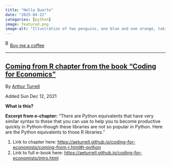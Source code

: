```yaml
---
title: "Hello Quarto"
date: "2025-04-22"
categories: [python]
image: featured.png
image-alt: "Illustration of two penguins, one blue and one orange, taking a selfie with a selfie stick. The moon in the background looks like the Quarto logo."
---
```



<link href="https://fonts.googleapis.com/css?family=Cookie" rel="stylesheet"><a class="bmc-button" target="_blank" href="https://www.buymeacoffee.com/JoscelinRocha">![Buy me a coffee](https://cdn.buymeacoffee.com/buttons/bmc-new-btn-logo.svg){alt="Buy me a coffee" width="15" height="21"}Buy me a coffee</a>

------------------------------------------------------------------------


## [Coming from R chapter from the book "Coding for Economics"](https://aeturrell.github.io/coding-for-economists/coming-from-r.html#r-python)

By [Arthur Turrell](https://aeturrell.github.io/coding-for-economists/coming-from-r.html#r-python)

Added Sun Dec 12, 2021

**What is this?**

**Excerpt from e-chapter:** "There are Python equivalents that have very similar syntax to these that you can use to help you to become productive quickly in Python--though these libraries are not so popular in Python. Here are the Python equivalents to those R libraries."

1.  Link to chapter here: <https://aeturrell.github.io/coding-for-economists/coming-from-r.html#r-python>
2.  Link to full e-book here: <https://aeturrell.github.io/coding-for-economists/intro.html>